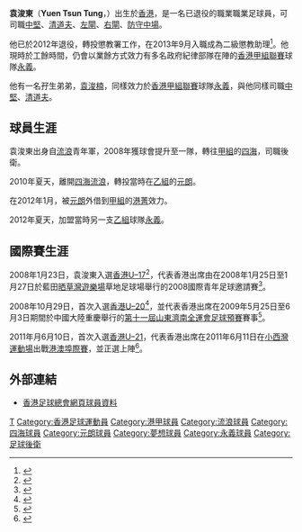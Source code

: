 {{noteta|G1=足球}}{{Football player infobox
| playername = 袁浚東
| fullname = 袁浚東
| englishfullname = YUEN, Tsun Tung
| image = Yuen Tsun Tung.jpg
| nickname = 
| height = {{height|m=1.80}}
| dateofbirth = {{birth date and age|1991|5|24}}
| cityofbirth = 
| countryofbirth      = [[英屬香港|英屬香港]]
| currentclub         = 標準流浪
| position            = [[後衛|後衛]]
| clubnumber          = 30
| youthyears1 = 2007–2008
| youthclubs1 = [[香港流浪足球會|流浪]]
| youthyears2 = 2008–2009
| youthclubs2 = [[四海體育會|四海]]
| years1 = 2008–2009
| clubs1 = [[四海體育會|四海]]
| caps1 = 0
| goals1 = 0
| years2 = 2009–2010
| clubs2 = [[四海體育會|四海流浪]]
| caps2 = 0
| goals2 = 0
| years3 = 2010–2012
| clubs3 = [[元朗區體育會足球隊|元朗]]
| caps3 = 15
| goals3 = 0
| years4 = 2012
| clubs4 = → [[港菁|港菁]] ''(外借)''
| caps4 = 0
| goals4 = 0
| years5 = 2012–
| clubs5 = [[永義足球隊|永義]]
| caps5 = 68
| goals5 = 5
| years6 = 
| clubs6 = 標準流浪
| caps6 = 
| goals6 = 
| nationalyears1 = 2008
| nationalteam1 = [[香港17歲以下足球代表隊|香港U–17]]
| nationalcaps1 = 
| nationalgoals1 = 
| nationalyears2 = 2009
| nationalteam2 = [[香港20歲以下足球代表隊|香港U–20]]
| nationalcaps2 = 
| nationalgoals2 = 
| nationalyears3 = 2011
| nationalteam3 = [[香港奧運足球代表隊|香港U–21]]
| nationalcaps3 = 1
| nationalgoals3 = 0
| ntupdate = 2011年6月11日
| pcupdate = 2016年12月28日
}}

'''袁浚東'''（'''Yuen Tsun Tung'''，{{bd|1991年|5月24日|||Y袁}}）出生於[[香港|香港]]，是一名已退役的職業職業足球員，可司職[[中堅|中堅]]、[[後衛_(足球)|清道夫]]、[[左閘|左閘]]、[[右閘|右閘]]、[[防守中場|防守中場]]。

他已於2012年退役，轉投懲教署工作，在2013年9月入職成為二級懲教助理<ref>{{cite web |url=http://news.takungpao.com.hk/hkol/topnews/2013-08/1873253.html |title=財爺勉懲署新丁公正執法 |publisher=香港大公報 |accessdate=2013年8月31日 |archive-date=2016年12月29日 |archive-url=https://web.archive.org/web/20161229032122/http://news.takungpao.com.hk/hkol/topnews/2013-08/1873253.html |dead-url=no }}</ref>。他現時於工餘時間，仍會以業餘方式效力有多名政府紀律部隊在陣的[[香港甲組聯賽|香港甲組聯賽]]球隊[[永義足球隊|永義]]。

他有一名孖生弟弟，[[袁浚楠|袁浚楠]]，同樣效力於[[香港甲組聯賽|香港甲組聯賽]]球隊[[永義足球隊|永義]]，與他同樣司職[[中堅|中堅]]、[[清道夫|清道夫]]。

==球員生涯==
袁浚東出身自[[香港流浪足球會|流浪]]青年軍，2008年獲球會提升至一隊，轉往[[香港甲組足球聯賽|甲組]]的[[四海體育會|四海]]，司職後衛。

2010年夏天，離開[[四海體育會|四海流浪]]，轉投當時在[[香港乙組足球聯賽|乙組]]的[[元朗區體育會足球隊|元朗]]。

在2012年1月，被[[元朗區體育會足球隊|元朗]]外借到[[香港甲組足球聯賽|甲組]]的[[港菁|港菁]]效力。

2012年夏天，加盟當時另一支[[香港乙組足球聯賽|乙組]]球隊[[永義足球隊|永義]]。

==國際賽生涯==
2008年1月23日，袁浚東入選[[香港17歲以下足球代表隊|香港U–17]]<ref>{{cite web |url=http://www.hkfa.com/upload/pdf/2008/20080128c.pdf |title=2008國際青年足球邀請賽球隊名單 |publisher=香港足球總會 |accessdate=2008年1月28日 |archive-url=https://web.archive.org/web/20121012174937/http://www.hkfa.com/upload/pdf/2008/20080128c.pdf |archive-date=2012年10月12日 |dead-url=yes }}</ref>，代表香港出席由在2008年1月25日至1月27日於藍田[[晒草灣遊樂場|晒草灣遊樂場]]草地足球場舉行的2008國際青年足球邀請賽<ref>{{cite web |url=http://www.hkfa.com/news_details/5579 |title=2008國際青年足球邀請賽 |publisher=香港足球總會 |accessdate=2008年1月28日 }}{{Dead link|date=2019年6月 |bot=InternetArchiveBot |fix-attempted=yes }}</ref>。

2008年10月29日，首次入選[[香港20歲以下足球代表隊|香港U–20]]<ref>{{cite web |url=http://hk.apple.nextmedia.com/sports/art/20081029/11777762 |title=港全運隊旨吸取經驗 |publisher=香港蘋果日報 |accessdate=2008年10月29日 |archive-date=2016年10月22日 |archive-url=https://web.archive.org/web/20161022153027/http://hk.apple.nextmedia.com/sports/art/20081029/11777762 |dead-url=no }}</ref>，並代表香港出席在2009年5月25日至6月3日期間於中國大陸重慶舉行的[[中華人民共和國第十一屆全運會足球比賽|第十一屆山東濟南全運會足球預賽]]賽事<ref>{{cite web |url=http://www.hkfa.com/news_details/6809 |title=香港20歲以下青年隊第十一屆全運會預賽名單公佈 |publisher=香港足球總會 |accessdate=2009年5月23日 |archive-url=https://web.archive.org/web/20160306142912/http://www.hkfa.com/news_details/6809/ |archive-date=2016年3月6日 |dead-url=yes }}</ref>。

2011年月6月10日，首次入選[[香港奧運足球代表隊|香港U–21]]，代表香港出席在2011年6月11日在[[小西灣運動場|小西灣運動場]]出戰[[港澳埠際足球賽|港澳埠際賽]]，並正選上陣<ref>{{cite web |url=http://www.hkfa.com/news_details/8705 |title=2011港澳埠際賽香港21歲以下代表隊名單公佈 |publisher=香港足球總會 |accessdate=2011年6月10日 |archive-url=https://web.archive.org/web/20160306162215/http://www.hkfa.com/news_details/8705/ |archive-date=2016年3月6日 |dead-url=yes }}</ref>。

==外部連結==
* [http://www.hkfa.com/ch/club/28/detail?player=8249 香港足球總會網頁球員資料]{{Wayback|url=http://www.hkfa.com/ch/club/28/detail?player=8249 |date=20161011103108 }}

{{DEFAULTSORT:Yuen Tsun Tung}} 
[[Category:袁姓|T]]
[[Category:香港足球運動員|Category:香港足球運動員]]
[[Category:港甲球員|Category:港甲球員]]
[[Category:流浪球員|Category:流浪球員]]
[[Category:四海球員|Category:四海球員]]
[[Category:元朗球員|Category:元朗球員]]
[[Category:夢想球員|Category:夢想球員]]
[[Category:永義球員|Category:永義球員]]
[[Category:足球後衛|Category:足球後衛]]